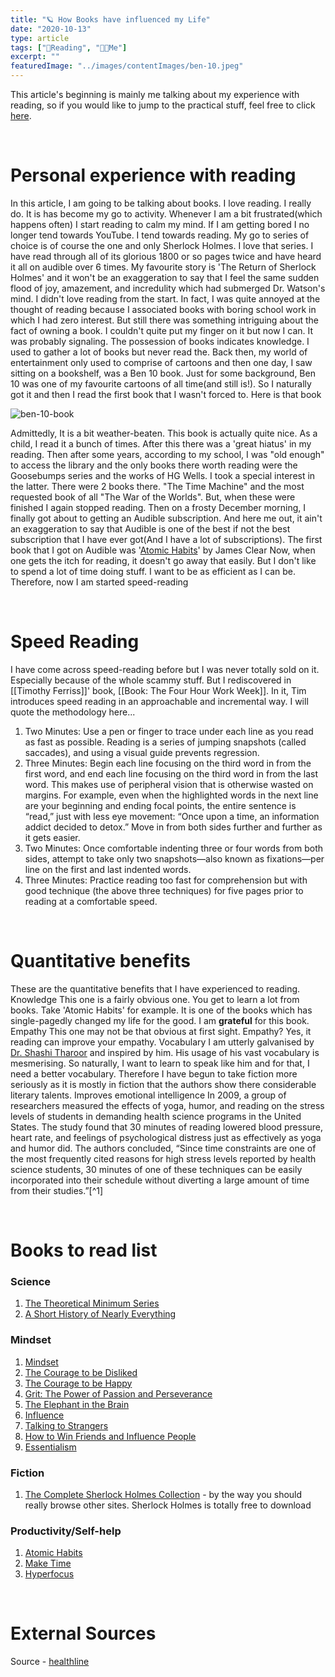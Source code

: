 ```yaml
---
title: "🪐 How Books have influenced my Life"
date: "2020-10-13"
type: article
tags: ["📖Reading", "👨‍🔬Me"]
excerpt: ""
featuredImage: "../images/contentImages/ben-10.jpeg"
---
```


This article's beginning is mainly me talking about my experience with reading, so if you would like to jump to the practical stuff, feel free to click [here](#practical).

<br />

# Personal experience with reading

In this article, I am going to be talking about books. I love reading. I really do. It is has become my go to activity. Whenever I am a bit frustrated(which happens often) I start reading to calm my mind. If I am getting bored I no longer tend towards YouTube. I tend towards reading. My go to series of choice is of course the one and only Sherlock Holmes. I love that series. I have read through all of its glorious 1800 or so pages twice and have heard it all on audible over 6 times. My favourite story is 'The Return of Sherlock Holmes' and it won't be an exaggeration to say that I feel the same sudden flood of joy, amazement, and incredulity which had submerged Dr. Watson's mind.
I didn't love reading from the start. In fact, I was quite annoyed at the thought of reading because I associated books with boring school work in which I had zero interest. But still there was something intriguing about the fact of owning a book. I couldn't quite put my finger on it but now I can. It was probably signaling. The possession of books indicates knowledge. I used to gather a lot of books but never read the. Back then, my world of entertainment only used to comprise of cartoons and then one day, I saw sitting on a bookshelf, was a Ben 10 book. Just for some background, Ben 10 was one of my favourite cartoons of all time(and still is!). So I naturally got it and then I read the first book that I wasn't forced to. Here is that book

![ben-10-book](../images/contentImages/ben-10.jpeg)

Admittedly, It is a bit weather-beaten. This book is actually quite nice. As a child, I read it a bunch of times.
After this there was a 'great hiatus' in my reading. Then after some years, according to my school, I was "old enough" to access the library and the only books there worth reading were the Goosebumps series and the works of HG Wells. I took a special interest in the latter. There were 2 books there. "The Time Machine" and the most requested book of all "The War of the Worlds". But, when these were finished I again stopped reading.
Then on a frosty December morning, I finally got about to getting an Audible subscription. And here me out, it ain't an exaggeration to say that Audible is one of the best if not the best subscription that I have ever got(And I have a lot of subscriptions). The first book that I got on Audible was '[Atomic Habits](https://www.amazon.in/Atomic-Habits-James-Clear/dp/1847941834/ref=sr_1_1?dchild=1&keywords=atomic+habits&qid=1602594373&sr=8-1)' by James Clear
Now, when one gets the itch for reading, it doesn't go away that easily. But I don't like to spend a lot of time doing stuff. I want to be as efficient as I can be. Therefore, now I am started speed-reading

<br />

<h1 id="practical">Speed Reading</h1>

I have come across speed-reading before but I was never totally sold on it. Especially because of the whole scammy stuff. But I rediscovered in [[Timothy Ferriss]]' book, [[Book: The Four Hour Work Week]]. In it, Tim introduces speed reading in an approachable and incremental way. I will quote the methodology here...

1. Two Minutes: Use a pen or finger to trace under each line as you read as fast as possible. Reading is a series of jumping snapshots (called saccades), and using a visual guide prevents regression.
2. Three Minutes: Begin each line focusing on the third word in from the first word, and end each line focusing on the third word in from the last word. This makes use of peripheral vision that is otherwise wasted on margins. For example, even when the highlighted words in the next line are your beginning and ending focal points, the entire sentence is “read,” just with less eye movement: “Once upon a time, an information addict decided to detox.” Move in from both sides further and further as it gets easier.
3. Two Minutes: Once comfortable indenting three or four words from both sides, attempt to take only two snapshots—also known as fixations—per line on the first and last indented words.
4. Three Minutes: Practice reading too fast for comprehension but with good technique (the above three techniques) for five pages prior to reading at a comfortable speed.

<br />

# Quantitative benefits

These are the quantitative benefits that I have experienced to reading.
Knowledge
This one is a fairly obvious one. You get to learn a lot from books. Take 'Atomic Habits' for example. It is one of the books which has single-pagedly changed my life for the good. I am **grateful** for this book.
Empathy
This one may not be that obvious at first sight. Empathy? Yes, it reading can improve your empathy.
Vocabulary
I am utterly galvanised by [Dr. Shashi Tharoor](https://shashitharoor.in/) and inspired by him. His usage of his vast vocabulary is mesmerising. So naturally, I want to learn to speak like him and for that, I need a better vocabulary. Therefore I have begun to take fiction more seriously as it is mostly in fiction that the authors show there considerable literary talents.
Improves emotional intelligence
In 2009, a group of researchers measured the effects of yoga, humor, and reading on the stress levels of students in demanding health science programs in the United States. The study found that 30 minutes of reading lowered blood pressure, heart rate, and feelings of psychological distress just as effectively as yoga and humor did. The authors concluded, “Since time constraints are one of the most frequently cited reasons for high stress levels reported by health science students, 30 minutes of one of these techniques can be easily incorporated into their schedule without diverting a large amount of time from their studies.”[^1]

<br />

# Books to read list

### Science

1. [The Theoretical Minimum Series](https://theoreticalminimum.com/)
2. [A Short History of Nearly Everything](https://www.amazon.in/dp/B0035OC7VI/ref=dp-kindle-redirect?_encoding=UTF8&btkr=1)

### Mindset

1. [Mindset](https://www.amazon.in/Mindset-Updated-Changing-Fulfil-Potential-ebook/dp/B01M036N60/ref=sr_1_1?dchild=1&keywords=mindset&qid=1602592720&s=digital-text&sr=1-1)
2. [The Courage to be Disliked](https://www.amazon.in/dp/B074TWG8V7/ref=dp-kindle-redirect?_encoding=UTF8&btkr=1)
3. [The Courage to be Happy](https://www.amazon.in/Courage-Happy-True-Contentment-Power-ebook/dp/B07KQQTVKD/ref=sr_1_1?dchild=1&keywords=The+Courage+to+be+Happy&qid=1602592820&s=digital-text&sr=1-1)
4. [Grit: The Power of Passion and Perseverance](https://www.amazon.in/Grit-Passion-Perseverance-Angela-Duckworth-ebook/dp/B019CGY2ZG/ref=sr_1_1?crid=2QUQZ86LWJ4F5&dchild=1&keywords=grit+angela+duckworth&qid=1602592851&s=digital-text&sprefix=Grit+by+answ%2Cdigital-text%2C337&sr=1-1)
5. [The Elephant in the Brain](https://www.amazon.in/Elephant-Brain-Hidden-Motives-Everyday-ebook/dp/B077GZT9Q1/ref=sr_1_1?dchild=1&keywords=The+elephant+in+the+brain&qid=1602592931&s=digital-text&sr=1-1)
6. [Influence](https://www.amazon.in/Influence-Psychology-Persuasion-Business-Essentials-ebook/dp/B002BD2UUC/ref=sr_1_3?dchild=1&keywords=Influence&qid=1602593067&s=digital-text&sr=1-3)
7. [Talking to Strangers](https://www.amazon.in/Talking-Strangers-Should-about-People-ebook/dp/B07NC11JGM/ref=sr_1_1?dchild=1&keywords=Talking+to+strangers&qid=1602593043&s=digital-text&sr=1-1)
8. [How to Win Friends and Influence People](https://www.amazon.in/How-Win-Friends-Influence-People/dp/B0000CINRW/ref=sr_1_2_sspa?crid=264WL21NXKEV1&dchild=1&keywords=how+to+win+friends+and+influence+people&qid=1602593017&s=digital-text&sprefix=how+to+win+frein%2Cdigital-text%2C377&sr=1-2-spons&psc=1&spLa=ZW5jcnlwdGVkUXVhbGlmaWVyPUFPTlFINVNMQlY0NUomZW5jcnlwdGVkSWQ9QTAxMzQxMDkxMjZLWUpNTjNQRkVaJmVuY3J5cHRlZEFkSWQ9QTAzNDMyMjUxMU9FSUZGMU5XUU5VJndpZGdldE5hbWU9c3BfYXRmJmFjdGlvbj1jbGlja1JlZGlyZWN0JmRvTm90TG9nQ2xpY2s9dHJ1ZQ==)
9. [Essentialism](https://www.amazon.in/Essentialism-Greg-McKeown/dp/0753555166/ref=sr_1_3?dchild=1&keywords=essentialism&qid=1602593318&sr=8-3)

### Fiction

1. [The Complete Sherlock Holmes Collection](https://sherlock-holm.es/) - by the way you should really browse other sites. Sherlock Holmes is totally free to download

### Productivity/Self-help

1. [Atomic Habits](https://www.amazon.in/Atomic-Habits-James-Clear/dp/1847941834/ref=sr_1_1?dchild=1&keywords=atomic+habits&qid=1602594373&sr=8-1)
2. [Make Time](https://www.amazon.in/Make-Time-Jake-Zeratsky-Knapp/dp/0593079582/ref=sr_1_1?dchild=1&keywords=make+time&qid=1602594462&sr=8-1)
3. [Hyperfocus](https://www.amazon.in/Hyperfocus-Work-Less-Achieve-More/dp/1509866116/ref=sr_1_1?dchild=1&keywords=Hyperfocus&qid=1602594497&sr=8-1)

<br />

# External Sources

<p id="fn-1">
  Source -
  <a href="https://www.healthline.com/health/benefits-of-reading-books#reduces-stress">
    healthline
  </a>
</p>
